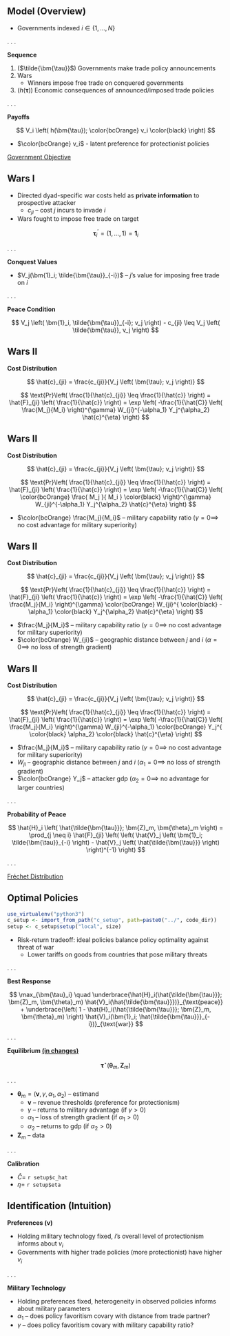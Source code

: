## Model (Overview) {id="model_overview"}

- Governments indexed $i \in \left\{ 1, ..., N \right\}$

. . .

**Sequence**

1. ($\tilde{\bm{\tau}}$) Governments make trade policy announcements
2. Wars
    + Winners impose free trade on conquered governments
3. ($h(\bm{\tau})$) Economic consequences of announced/imposed trade policies

. . . 

**Payoffs**

$$
V_i \left( h(\bm{\tau}); \color{bcOrange} v_i \color{black} \right)
$$

- $\color{bcOrange} v_i$ - latent preference for protectionist policies

<a href="#/gov_objective">Government Objective</a>

## Wars I {id="wars"}

- Directed dyad-specific war costs held as **private information** to prospective attacker
	+ $c_{ji}$ -- cost $j$ incurs to invade $i$
- Wars fought to impose free trade on target

$$
\bm{\tau}_i^\prime = \left( 1, \dots, 1 \right) = \bm{1}_i
$$

. . .

**Conquest Values**

- $V_j(\bm{1}_i; \tilde{\bm{\tau}}_{-i})$ -- $j$'s value for imposing free trade on $i$

. . .

**Peace Condition**

$$
V_j \left( \bm{1}_i, \tilde{\bm{\tau}}_{-i}; v_j \right) - c_{ji} \leq V_j \left( \tilde{\bm{\tau}}, v_j \right)
$$

## Wars II

**Cost Distribution**

$$
\hat{c}_{ji} = \frac{c_{ji}}{V_j \left( \bm{\tau}; v_j \right)}
$$

$$
\text{Pr}\left( \frac{1}{\hat{c}_{ji}} \leq \frac{1}{\hat{c}} \right) = \hat{F}_{ji} \left( \frac{1}{\hat{c}} \right) = \exp \left( -\frac{1}{\hat{C}} \left( \frac{M_j}{M_i} \right)^{\gamma} W_{ji}^{-\alpha_1} Y_j^{\alpha_2} \hat{c}^{\eta} \right)
$$

## Wars II

**Cost Distribution**

$$
\hat{c}_{ji} = \frac{c_{ji}}{V_j \left( \bm{\tau}; v_j \right)}
$$

$$
\text{Pr}\left( \frac{1}{\hat{c}_{ji}} \leq \frac{1}{\hat{c}} \right) = \hat{F}_{ji} \left( \frac{1}{\hat{c}} \right) = \exp \left( -\frac{1}{\hat{C}} \left( \color{bcOrange} \frac{ M_j }{ M_i } \color{black} \right)^{\gamma} W_{ji}^{-\alpha_1} Y_j^{\alpha_2} \hat{c}^{\eta} \right)
$$

- $\color{bcOrange} \frac{M_j}{M_i}$ -- military capability ratio ($\gamma = 0 \implies$ no cost advantage for military superiority)

## Wars II

**Cost Distribution**

$$
\hat{c}_{ji} = \frac{c_{ji}}{V_j \left( \bm{\tau}; v_j \right)}
$$

$$
\text{Pr}\left( \frac{1}{\hat{c}_{ji}} \leq \frac{1}{\hat{c}} \right) = \hat{F}_{ji} \left( \frac{1}{\hat{c}} \right) = \exp \left( -\frac{1}{\hat{C}} \left( \frac{M_j}{M_i} \right)^{\gamma} \color{bcOrange} W_{ji}^{ \color{black} -\alpha_1} \color{black} Y_j^{\alpha_2} \hat{c}^{\eta} \right)
$$

- $\frac{M_j}{M_i}$ -- military capability ratio ($\gamma = 0 \implies$ no cost advantage for military superiority)
- $\color{bcOrange} W_{ji}$ -- geographic distance between $j$ and $i$ ($\alpha=0 \implies$ no loss of strength gradient)

## Wars II {id="wars2"}

**Cost Distribution**

$$
\hat{c}_{ji} = \frac{c_{ji}}{V_j \left( \bm{\tau}; v_j \right)}
$$

$$
\text{Pr}\left( \frac{1}{\hat{c}_{ji}} \leq \frac{1}{\hat{c}} \right) = \hat{F}_{ji} \left( \frac{1}{\hat{c}} \right) = \exp \left( -\frac{1}{\hat{C}} \left( \frac{M_j}{M_i} \right)^{\gamma} W_{ji}^{-\alpha_1} \color{bcOrange} Y_j^{ \color{black} \alpha_2} \color{black} \hat{c}^{\eta} \right)
$$

- $\frac{M_j}{M_i}$ -- military capability ratio ($\gamma = 0 \implies$ no cost advantage for military superiority)
- $W_{ji}$ -- geographic distance between $j$ and $i$ ($\alpha_1=0 \implies$ no loss of strength gradient)
- $\color{bcOrange} Y_j$ -- attacker gdp ($\alpha_2=0 \implies$ no advantage for larger countries)

. . . 

**Probability of Peace**

$$
\hat{H}_i \left( \hat{\tilde{\bm{\tau}}}; \bm{Z}_m, \bm{\theta}_m \right) = \prod_{j \neq i} \hat{F}_{ji} \left( \left( \hat{V}_j \left( \bm{1}_i; \tilde{\bm{\tau}}_{-i} \right) - \hat{V}_j \left( \hat{\tilde{\bm{\tau}}} \right) \right)^{-1} \right)
$$

. . . 

<a href="#/frechet">Fréchet Distribution</a>

## Optimal Policies {id="tau_star"}

```r

use_virtualenv("python3")
c_setup <- import_from_path("c_setup", path=paste0("../", code_dir))
setup <- c_setup$setup("local", size)

```

- Risk-return tradeoff: ideal policies balance policy optimality against threat of war
	+ Lower tariffs on goods from countries that pose military threats

. . .

**Best Response**

$$
\max_{\bm{\tau}_i} \quad \underbrace{\hat{H}_i(\hat{\tilde{\bm{\tau}}}; \bm{Z}_m, \bm{\theta}_m) \hat{V}_i(\hat{\tilde{\bm{\tau}}})}_{\text{peace}} + \underbrace{\left( 1 - \hat{H}_i(\hat{\tilde{\bm{\tau}}}; \bm{Z}_m, \bm{\theta}_m) \right) \hat{V}_i(\bm{1}_i; \hat{\tilde{\bm{\tau}}}_{-i})}_{\text{war}}
$$

. . .

**Equilibrium <a href="#/policy_hats">(in changes)</a>**

$$
\bm{\tau}^\star(\bm{\theta}_m, \bm{Z}_m)
$$

. . .

- $\bm{\theta}_m = \left( \bm{v}, \gamma, \alpha_1, \alpha_2 \right)$ -- estimand
	+ $\bm{v}$ -- revenue thresholds (preference for protectionism)
	+ $\gamma$ -- returns to military advantage (if $\gamma > 0$) 
	+ $\alpha_1$ -- loss of strength gradient (if $\alpha_1 > 0$)
	+ $\alpha_2$ -- returns to gdp (if $\alpha_2 > 0$)
- $\bm{Z}_m$ -- data

. . . 

**Calibration**

- $\hat{C}=$ `r setup$c_hat` 
- $\eta=$ `r setup$eta`

## Identification (Intuition)

**Preferences ($\bm{v}$)**

- Holding military technology fixed, $i$'s overall level of protectionism informs about $v_i$
- Governments with higher trade policies (more protectionist) have higher $v_i$

. . .

**Military Technology**

- Holding preferences fixed, heterogeneity in observed policies informs about military parameters
- $\alpha_1$ -- does policy favoritism covary with distance from trade partner?
- $\gamma$ -- does policy favoritism covary with military capability ratio?
